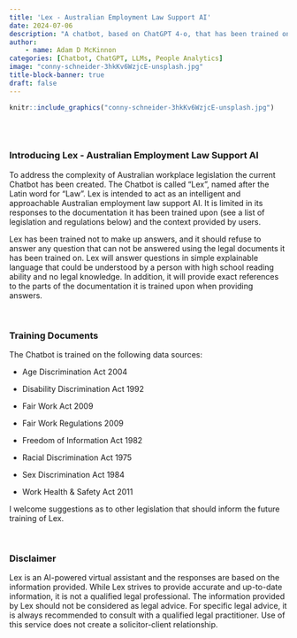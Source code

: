 ```yaml
---
title: 'Lex - Australian Employment Law Support AI'
date: 2024-07-06
description: "A chatbot, based on ChatGPT 4-o, that has been trained on Australian workplace legislation. Lex is intended to synthesise the complexity of legal documentation for the average person."
author: 
    - name: Adam D McKinnon
categories: [Chatbot, ChatGPT, LLMs, People Analytics]
image: "conny-schneider-3hkKv6WzjcE-unsplash.jpg"
title-block-banner: true
draft: false
---
```


```r
knitr::include_graphics("conny-schneider-3hkKv6WzjcE-unsplash.jpg")
  
```

<br>

### Introducing Lex - Australian Employment Law Support AI

To address the complexity of Australian workplace legislation the current Chatbot has been created. The Chatbot is called "Lex", named after the Latin word for "Law". Lex is intended to act as an intelligent and approachable Australian employment law support AI. It is limited in its responses to the documentation it has been trained upon (see a list of legislation and regulations below) and the context provided by users.

Lex has been trained not to make up answers, and it should refuse to answer any question that can not be answered using the legal documents it has been trained on. Lex will answer questions in simple explainable language that could be understood by a person with high school reading ability and no legal knowledge. In addition, it will provide exact references to the parts of the documentation it is trained upon when providing answers.

<br>

### Training Documents

The Chatbot is trained on the following data sources:

-   Age Discrimination Act 2004

-   Disability Discrimination Act 1992

-   Fair Work Act 2009

-   Fair Work Regulations 2009

-   Freedom of Information Act 1982

-   Racial Discrimination Act 1975

-   Sex Discrimination Act 1984

-   Work Health & Safety Act 2011

I welcome suggestions as to other legislation that should inform the future training of Lex.

<br>

```{=html}

<script src="https://embed.chatnode.ai/b9f2f0363d718df2/popup.js"></script>
```
### **Disclaimer**

Lex is an AI-powered virtual assistant and the responses are based on the information provided. While Lex strives to provide accurate and up-to-date information, it is not a qualified legal professional. The information provided by Lex should not be considered as legal advice. For specific legal advice, it is always recommended to consult with a qualified legal practitioner. Use of this service does not create a solicitor-client relationship.
